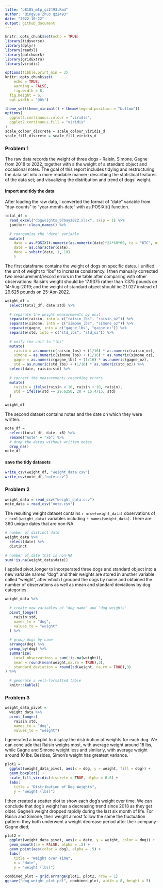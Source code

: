 ```yaml
---
title: "p8105_mtp_qz2493.Rmd"
author: "Qingyue Zhuo qz2493"
date: "2022-10-22"
output: github_document
---
```


```r
knitr::opts_chunk$set(echo = TRUE)
library(tidyverse)
library(dplyr)
library(readxl)
library(patchwork)
library(gridExtra)
library(viridis)

options(tibble.print_min = 3)
knitr::opts_chunk$set(
	echo = TRUE,
	warning = FALSE,
	fig.width = 8, 
  fig.height = 6,
  out.width = "90%")

theme_set(theme_minimal() + theme(legend.position = "bottom"))
options(
  ggplot2.continuous.colour = "viridis",
  ggplot2.continuous.fill = "viridis"
)
scale_colour_discrete = scale_colour_viridis_d
scale_fill_discrete = scale_fill_viridis_d
```

### Problem 1
The raw data records the weight of three dogs - Raisin, Simone, Gagne from 2018 to 2022, together with a the weight of a standard object and occasional notes. The goal of this report includes tidying and restructuring the data set into a more readable manner; describing the statistical features of the data set; and visualizing the distribution and trend of dogs' weight.

#### import and tidy the data
After loading the raw data, I converted the format of "date" variable from "day-counts" to "year-month-date" with as.POSIXlt() function. 
```r
total_df = 
  read_excel("dogweights_07may2022.xlsx", skip = 1) %>%
  janitor::clean_names() %>%
  
  # reorganize the "date" variable
  mutate(
    date = as.POSIXlt.numeric(as.numeric(date)*24*60*60, tz = "UTC", origin = "1899-12-30"),
    date = as.character(date),
    date = substr(date, 1, 10)
    ) 
```

The first dataframe contains the weight of dogs on specific dates. I unified the unit of weight to "lbs" to increase consistency. I then manually corrected two measurement/record errors in the table after comparing with other observations: Raisin's weight should be 17.9375 rather than 7.375 pounds on 14-Aug-2019; and the weight of standard object should be 21.027 instead of 29.625 pounds on 25-Apr-2022.
```r
weight_df =
  select(total_df, date:std) %>%
  
  # separate the weight measurements by unit
  separate(raisin, into = c("raisin_lbs", "raisin_oz")) %>%
  separate(simone, into = c("simone_lbs", "simone_oz")) %>%
  separate(gagne, into = c("gagne_lbs", "gagne_oz")) %>%
  separate(std, into = c("std_lbs", "std_oz")) %>%
  
  # unify the unit to "lbs"
  mutate(
    raisin = as.numeric(raisin_lbs) + (1/16) * as.numeric(raisin_oz),
    simone = as.numeric(simone_lbs) + (1/16) * as.numeric(simone_oz),
    gagne = as.numeric(gagne_lbs) + (1/16) * as.numeric(gagne_oz),
    std = as.numeric(std_lbs) + (1/16) * as.numeric(std_oz)) %>%
  select(date, raisin:std) %>%
  
  # correct the measurement/ recording errors
  mutate(
    raisin = ifelse(raisin < 10, raisin + 10, raisin),
    std = ifelse(std == 29.6250, 20 + 15.4/15, std)
  )

weight_df 
```

The second dataset contains notes and the date on which they were written.
```r
note_df = 
  select(total_df, date, x6) %>%
  rename("note" = "x6") %>%
  # drop the dates without written notes
  drop_na()
note_df
```

#### save the tidy datasets
```r
write_csv(weight_df, "weight_data.csv")
write_csv(note_df,"note.csv")
```

### Problem 2
```r
weight_data = read_csv("weight_data.csv")
note_data = read_csv("note.csv")
```
The resulting weight dataset contains  `r nrow(weight_data)` observations of `r ncol(weight_data)` variables including `r names(weight_data)`. There are 360 unique dates that are non-NA.
```r
# number of distinct date
weight_data %>% 
  select(date) %>%
  distinct 
  
# number of date that is non-NA
sum(!is.na(weight_data$date))
```

I applied pivot_longer to incorperated three dogs and standard object into a new variable named "dog", and their weights are stored in another variable called "weight", after which I grouped the dogs by name and obtained the number of observations as well as mean and standard deviations by dog categories.
```r
weight_data %>%
  
  # create new variables of "dog name" and "dog weights"
  pivot_longer(
    raisin:std,
    names_to = "dog",
    values_to = "weight"
  ) %>%
  
  # group dogs by name
  arrange(dog) %>%
  group_by(dog) %>%
  summarize(
    total_observations = sum(!is.na(weight)),
    mean = round(mean(weight,na.rm = TRUE),3),
    standard_deviation = round(sd(weight, na.rm = TRUE),3)
) %>%
  
  # generate a well-formatted table
  knitr::kable()
```


### Problem 3
```r
weight_data_pivot = 
  weight_data %>%
  pivot_longer(
    raisin:std,
    names_to = "dog",
    values_to = "weight")
```

I generated a boxplot to display the distribution of weights for each dog. We can conclude that Raisin weighs most, with average weight around 18 lbs, while Gagne and Simone weight less and similarly, with average weight around 10 lbs. Besides, Simon's weight has greatest variance. 

```r
plot1 =
  ggplot(weight_data_pivot, aes(x = dog, y = weight, fill = dog)) +
  geom_boxplot() +
  scale_fill_viridis(discrete = TRUE, alpha = 0.6) +
  labs(
    title = "Distribution of Dog Weights",
    y = "weight (lbs)")
```

I then created a scatter plot to show each dog's weight over time. We can conclude that dog's weight has a decreasing trend since 2018 as they get older. Gagne's weight dropped rapidly during the last six month of life. For Raisin and Simone, their weight almost follow the same the fluctuation pattern: they both underwent a weight decrease period after their company- Gagne died; 
```r
plot2 = 
  ggplot(weight_data_pivot, aes(x = date, y = weight, color = dog)) + 
  geom_smooth(se = FALSE, alpha = .5) +
  geom_point(aes(color = dog), alpha = .5) +
  labs(
    title = "Weight over Time",
    x = "date",
    y = "weight (lbs)")
  
combined_plot = grid.arrange(plot1, plot2, nrow = 1)
ggsave("dog_weight_plot.pdf", combined_plot, width = 8, height = 5)
```

